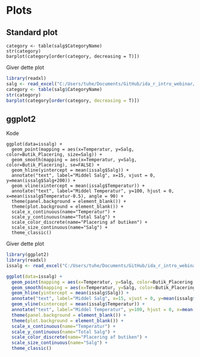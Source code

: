 # Plots {#plots}

## Standard plot

```
category <- table(salg$CategoryName)
str(category)
barplot(category[order(category, decreasing = T)])
```

Giver dette plot

``` r
library(readxl)
salg <- read_excel("C:/Users/tuhe/Documents/GitHub/ida_r_intro_webinar/r_kode/webinar_data.xlsx", sheet = "salgs_data") 
category <- table(salg$CategoryName)
str(category)
barplot(category[order(category, decreasing = T)])
```


## ggplot2
Kode

```
ggplot(data=issalg) +
  geom_point(mapping = aes(x=Temperatur, y=Salg, color=Butik_Placering, size=Salg)) +
  geom_smooth(mapping = aes(x=Temperatur, y=Salg, color=Butik_Placering), se=FALSE) +
  geom_hline(yintercept = mean(issalg$Salg)) +
  annotate("text", label="Middel Salg", x=15, vjust = 0, y=mean(issalg$Salg+200)) +
  geom_vline(xintercept = mean(issalg$Temperatur)) +
  annotate("text", label="Middel Temperatur", y=100, hjust = 0, x=mean(issalg$Temperatur-0.5), angle = 90) +
  theme(panel.background = element_blank()) +
  theme(plot.background = element_blank()) +
  scale_x_continuous(name="Temperatur") +
  scale_y_continuous(name="Total Salg") +
  scale_color_discrete(name="Placering af butiken") +
  scale_size_continuous(name="Salg") +
  theme_classic()
```
Giver dette plot

```r
library(ggplot2)
library(readxl)
issalg <- read_excel("C:/Users/tuhe/Documents/GitHub/ida_r_intro_webinar/r_kode/webinar_data.xlsx", sheet = "issalg")

ggplot(data=issalg) +
  geom_point(mapping = aes(x=Temperatur, y=Salg, color=Butik_Placering, size=Salg)) +
  geom_smooth(mapping = aes(x=Temperatur, y=Salg, color=Butik_Placering), se=FALSE) +
  geom_hline(yintercept = mean(issalg$Salg)) +
  annotate("text", label="Middel Salg", x=15, vjust = 0, y=mean(issalg$Salg+200)) +
  geom_vline(xintercept = mean(issalg$Temperatur)) +
  annotate("text", label="Middel Temperatur", y=100, hjust = 0, x=mean(issalg$Temperatur-0.5), angle = 90) +
  theme(panel.background = element_blank()) +
  theme(plot.background = element_blank()) +
  scale_x_continuous(name="Temperatur") +
  scale_y_continuous(name="Total Salg") +
  scale_color_discrete(name="Placering af butiken") +
  scale_size_continuous(name="Salg") +
  theme_classic()
```

